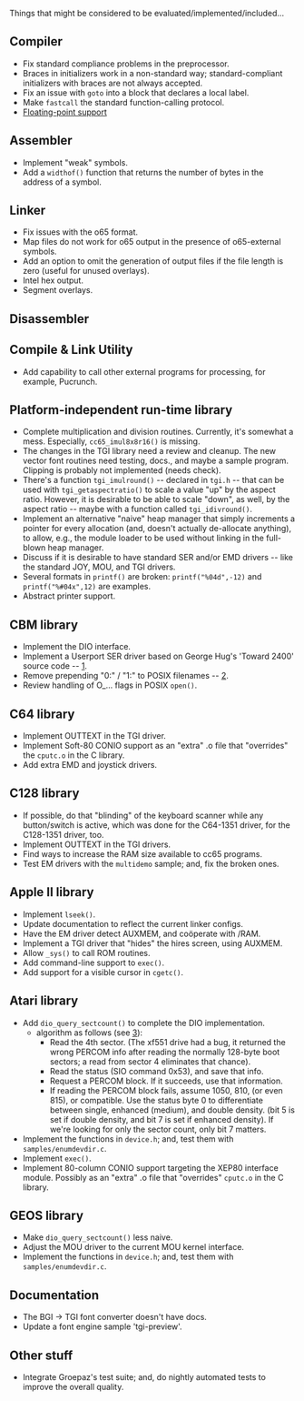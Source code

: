 Things that might be considered to be evaluated/implemented/included...

== Compiler ==
* Fix standard compliance problems in the preprocessor.
* Braces in initializers work in a non-standard way; standard-compliant initializers with braces are not always accepted.
* Fix an issue with <code>goto</code> into a block that declares a local label.
* Make <code>fastcall</code> the standard function-calling protocol.
* [[Roadmap|Floating-point support]]

== Assembler ==
* Implement "weak" symbols.
* Add a <code>widthof()</code> function that returns the number of bytes in the address of a symbol.

== Linker ==
* Fix issues with the o65 format.
* Map files do not work for o65 output in the presence of o65-external symbols. 
* Add an option to omit the generation of output files if the file length is zero (useful for unused overlays).
* Intel hex output.
* Segment overlays.

== Disassembler ==

== Compile & Link Utility ==
* Add capability to call other external programs for processing, for example, Pucrunch.

== Platform-independent run-time library ==
* Complete multiplication and division routines. Currently, it's somewhat a mess. Especially, <code>cc65_imul8x8r16()</code> is missing.
* The changes in the TGI library need a review and cleanup. The new vector font routines need testing, docs., and maybe a sample program. Clipping is probably not implemented (needs check).
* There's a function <code>tgi_imulround()</code> -- declared in <tt>tgi.h</tt> -- that can be used with <code>tgi_getaspectratio()</code> to scale a value "up" by the aspect ratio. However, it is desirable to be able to scale "down", as well, by the aspect ratio -- maybe with a function called <code>tgi_idivround()</code>.
* Implement an alternative "naive" heap manager that simply increments a pointer for every allocation (and, doesn't actually de-allocate anything), to allow, e.g., the module loader to be used without linking in the full-blown heap manager.
* Discuss if it is desirable to have standard SER and/or EMD drivers -- like the standard JOY, MOU, and TGI drivers.
* Several formats in <code>printf()</code> are broken: <code>printf("%04d",-12)</code> and <code>printf("%#04x",12)</code> are examples.
* Abstract printer support.

== CBM library ==
* Implement the DIO interface.
* Implement a Userport SER driver based on George Hug's 'Toward 2400' source code -- [http://archive.org/details/transactor-magazines-v9-i03].
* Remove prepending "0:" / "1:" to POSIX filenames -- [http://cc65.github.io/cc65/mailarchive/2012-08/10683.html].
* Review handling of O_... flags in POSIX <code>open()</code>.

== C64 library ==
* Implement OUTTEXT in the TGI driver.
* Implement Soft-80 CONIO support as an "extra" .o file that "overrides" the <tt>cputc.o</tt> in the C library.
* Add extra EMD and joystick drivers.

== C128 library ==
* If possible, do that "blinding" of the keyboard scanner while any button/switch is active, which was done for the C64-1351 driver, for the C128-1351 driver, too.
* Implement OUTTEXT in the TGI drivers.
* Find ways to increase the RAM size available to cc65 programs.
* Test EM drivers with the <tt>multidemo</tt> sample; and, fix the broken ones.

== Apple II library ==
* Implement <code>lseek()</code>.
* Update documentation to reflect the current linker configs.
* Have the EM driver detect AUXMEM, and co&ouml;perate with /RAM.
* Implement a TGI driver that "hides" the hires screen, using AUXMEM.
* Allow <code>_sys()</code> to call ROM routines.
* Add command-line support to <code>exec()</code>.
* Add support for a visible cursor in <code>cgetc()</code>.

== Atari library ==
* Add <code>dio_query_sectcount()</code> to complete the DIO implementation.
** algorithm as follows (see [http://cc65.github.io/cc65/mailarchive/2012-10/10974.html]):
*** Read the 4th sector. (The xf551 drive had a bug, it returned the wrong PERCOM info after reading the normally 128-byte boot sectors; a read from sector 4 eliminates that chance).
*** Read the status (SIO command 0x53), and save that info.
*** Request a PERCOM block. If it succeeds, use that information.
*** If reading the PERCOM block fails, assume 1050, 810, (or even 815), or compatible. Use the status byte 0 to differentiate between single, enhanced (medium), and double density. (bit 5 is set if double density, and bit 7 is set if enhanced density). If we're looking for only the sector count, only bit 7 matters.
* Implement the functions in <code>device.h</code>; and, test them with <tt>samples/enumdevdir.c</tt>.
* Implement <code>exec()</code>.
* Implement 80-column CONIO support targeting the XEP80 interface module. Possibly as an "extra" .o file that "overrides" <tt>cputc.o</tt> in the C library.

== GEOS library ==
* Make <code>dio_query_sectcount()</code> less naive.
* Adjust the MOU driver to the current MOU kernel interface.
* Implement the functions in <code>device.h</code>; and, test them with <tt>samples/enumdevdir.c</tt>.

== Documentation ==
* The BGI → TGI font converter doesn't have docs.
* Update a font engine sample 'tgi-preview'.

== Other stuff ==
* Integrate Groepaz's test suite; and, do nightly automated tests to improve the overall quality.
